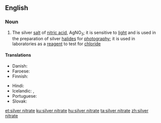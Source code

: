 ==English==

===Noun===
{{wikipedia}}
{{en-noun|head=[[silver]] [[nitrate]]|-}}

# {{context|inorganic compound|lang=en}} The silver [[salt]] of [[nitric acid]], AgNO<sub>3</sub>; it is sensitive to [[light]] and is used in the preparation of silver [[halide]]s for [[photography]]; it is used in laboratories as a [[reagent]] to test for [[chloride]]

====Translations====
{{trans-top|silver salt of nitric acid, AgNO<sub>3</sub>}}
* Danish: {{t|da|sølvnitrat|n}}
* Faroese: {{t|fo|silvurnitrat|n}}
* Finnish: {{t|fi|hopeanitraatti}}
{{trans-mid}}
* Hindi: {{t|hi|चाँदी भूयातती|tr=chaandee bhooyaatatee|sc=Deva}}
* Icelandic: {{t|is|vítissteinn|m}}, {{t|is|silfurnítrat|n}}
* Portuguese: {{t|pt|nitrato de prata}}
* Slovak: {{t|sk|dusičnan strieborný|m}}
{{trans-bottom}}

[[et:silver nitrate]]
[[ku:silver nitrate]]
[[hu:silver nitrate]]
[[ta:silver nitrate]]
[[zh:silver nitrate]]